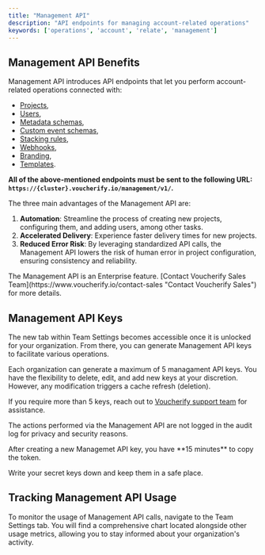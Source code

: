```yaml
---
title: "Management API"
description: "API endpoints for managing account-related operations"
keywords: ['operations', 'account', 'relate', 'management']
---
```


## Management API Benefits

Management API introduces API endpoints that let you perform account-related operations connected with:

* [Projects](/api-reference/management/create-project "Create Project"),
* [Users](/api-reference/management/assign-user "Assign User"),
* [Metadata schemas](/api-reference/management/create-metadata-schema "Create Metadata Schema"),
* [Custom event schemas](/api-reference/management/create-custom-event-schema "Create Custom Event Schema"),
* [Stacking rules](/api-reference/management/create-stacking-rules "Create Stacking Rules"),
* [Webhooks](/api-reference/management/create-webhook "Create Webhook Configuration"),
* [Branding](/api-reference/management/create-brand "Create Brand"),
* [Templates](/api-reference/management/list-campaign-templates).

**All of the above-mentioned endpoints must be sent to the following URL: `https://{cluster}.voucherify.io/management/v1/`.**

The three main advantages of the Management API are:

1. **Automation**: Streamline the process of creating new projects, configuring them, and adding users, among other tasks.
2. **Accelerated Delivery**: Experience faster delivery times for new projects.
3. **Reduced Error Risk**: By leveraging standardized API calls, the Management API lowers the risk of human error in project configuration, ensuring consistency and reliability.

<Note>
  The Management API is an Enterprise feature. [Contact Voucherify Sales Team](https://www.voucherify.io/contact-sales "Contact Voucherify Sales") for more details.
</Note>

## Management API Keys

The new tab within Team Settings becomes accessible once it is unlocked for your organization. From there, you can generate Management API keys to facilitate various operations.

Each organization can generate a maximum of 5 managament API keys. You have the flexibility to delete, edit, and add new keys at your discretion. However, any modification triggers a cache refresh (deletion).

If you require more than 5 keys, reach out to [Voucherify support team](https://www.voucherify.io/contact-support "Contact Voucherify support") for assistance.

The actions performed via the Management API are not logged in the audit log for privacy and security reasons.

<Warning>
  After creating a new Managemet API key, you have **15 minutes** to copy the token.

  Write your secret keys down and keep them in a safe place.
</Warning>

## Tracking Management API Usage

To monitor the usage of Management API calls, navigate to the Team Settings tab. You will find a comprehensive chart located alongside other usage metrics, allowing you to stay informed about your organization's activity.